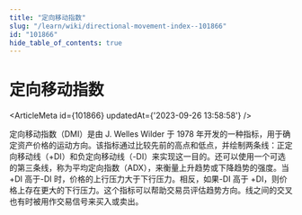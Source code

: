 ```yaml
---
title: "定向移动指数"
slug: "/learn/wiki/directional-movement-index--101866"
id: "101866"
hide_table_of_contents: true
---
```



# 定向移动指数

<ArticleMeta id={101866} updatedAt={'2023-09-26 13:58:58'} />
<div className='border-solid border-b border-t-0 my-4 border-[var(--ifm-color-gray-300)]' />

定向移动指数（DMI）是由 J. Welles Wilder 于 1978 年开发的一种指标，用于确定资产价格的运动方向。该指标通过比较先前的高点和低点，并绘制两条线：正定向移动线（+DI）和负定向移动线（-DI）来实现这一目的。还可以使用一个可选的第三条线，称为平均定向指数（ADX），来衡量上升趋势或下降趋势的强度。当 +DI 高于-DI 时，价格的上行压力大于下行压力。相反，如果-DI 高于 +DI，则价格上存在更大的下行压力。这个指标可以帮助交易员评估趋势方向。线之间的交叉也有时被用作交易信号来买入或卖出。
